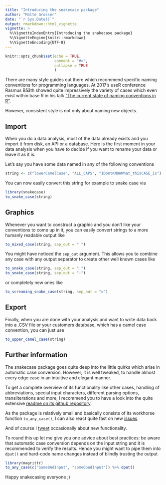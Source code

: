 ```yaml
---
title: "Introducing the snakecase package"
author: "Malte Grosser"
date: "`r Sys.Date()`"
output: rmarkdown::html_vignette
vignette: >
  %\VignetteIndexEntry{Introducing the snakecase package}
  %\VignetteEngine{knitr::rmarkdown}
  %\VignetteEncoding{UTF-8}
---
```



```r
knitr::opts_chunk$set(echo = TRUE,
                      comment = "#>",
                      collapse = TRUE
                      )
```

There are many style guides out there which recommend specific naming conventions for programming languages. At 2017’s useR conference Rasmus Bååth showed quite impressively the variety of cases which even exist within base R in his talk ["The current state of naming conventions in R"](https://www.youtube.com/watch?v=Pv5dfsHBBKE).

However, consistent style is not only about naming new objects.

## Import

When you do a data analysis, most of the data already exists and you import it from disk, an API or a database. Here is the first moment in your data analysis when you have to decide if you want to rename your data or leave it as it is.

Let’s say you have some data named in any of the following conventions

```r
string <- c("lowerCamelCase", "ALL_CAPS", "IDontKNOWWhat_thisCASE_is")
```

You can now easily convert this string for example to snake case via

```r
library(snakecase)
to_snake_case(string)
```

## Graphics

Whenever you want to construct a graphic and you don’t like your conventions to come up in it, you can easily convert strings to a more humanly readable output like

```r
to_mixed_case(string, sep_out = " ")
```

You might have noticed the `sep_out` argument. This allows you to combine any case with any output separator to create other well known cases like

```r
to_snake_case(string, sep_out = ".")
to_snake_case(string, sep_out = "-")
```

or completely new ones like

```r
to_screaming_snake_case(string, sep_out = "=")
```

## Export

Finally, when you are done with your analysis and want to write data back into a .CSV file or your customers database, which has a camel case convention, you can just use

```r
to_upper_camel_case(string)
```

## Further information

The snakecase package goes quite deep into the little quirks which arise in automatic case conversion. However, it is well tweaked, to handle almost every edge case in an intuitive and elegant manner.

To get a complete overview of its functionality like other cases, handling of abbreviations, special input characters, different parsing options, transliterations and more, I recommend you to have a look into the quite extensive [readme on its github repository](https://github.com/Tazinho/snakecase).

As the package is relatively small and basically consists of its workhorse function `to_any_case()`, I can also react quite fast on new [issues](https://github.com/Tazinho/snakecase/issues).

And of course I [tweet](https://twitter.com/malte_grosser) occasionally about new functionality.

To round this up let me give you one advice about best practices: be aware that automatic case conversion depends on the input string and it is recommended to verify the results. Hence you might want to pipe them into `dput()` and hard-code name changes instead of blindly trusting the output

```r
library(magrittr)
to_any_case(c("SomeBAdInput", "someGoodInput")) %>% dput()
```

Happy snakecasing everyone ;)